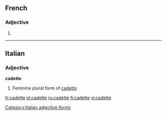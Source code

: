 ==French==

===Adjective===
{{fr-adj-form}}

# {{feminine of|cadet}}

----

==Italian==

===Adjective===
'''cadette''' {{f}}

# Feminine plural form of [[cadetto]]

[[Category:Italian adjective forms]]

[[fr:cadette]]
[[pl:cadette]]
[[ru:cadette]]
[[fi:cadette]]
[[vi:cadette]]